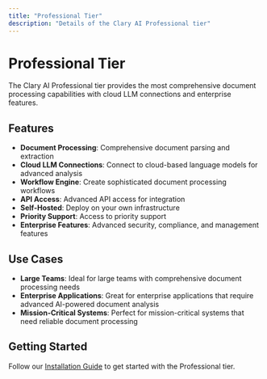 ```yaml
---
title: "Professional Tier"
description: "Details of the Clary AI Professional tier"
---
```


# Professional Tier

The Clary AI Professional tier provides the most comprehensive document processing capabilities with cloud LLM connections and enterprise features.

## Features

- **Document Processing**: Comprehensive document parsing and extraction
- **Cloud LLM Connections**: Connect to cloud-based language models for advanced analysis
- **Workflow Engine**: Create sophisticated document processing workflows
- **API Access**: Advanced API access for integration
- **Self-Hosted**: Deploy on your own infrastructure
- **Priority Support**: Access to priority support
- **Enterprise Features**: Advanced security, compliance, and management features

## Use Cases

- **Large Teams**: Ideal for large teams with comprehensive document processing needs
- **Enterprise Applications**: Great for enterprise applications that require advanced AI-powered document analysis
- **Mission-Critical Systems**: Perfect for mission-critical systems that need reliable document processing

## Getting Started

Follow our [Installation Guide](/installation) to get started with the Professional tier.
